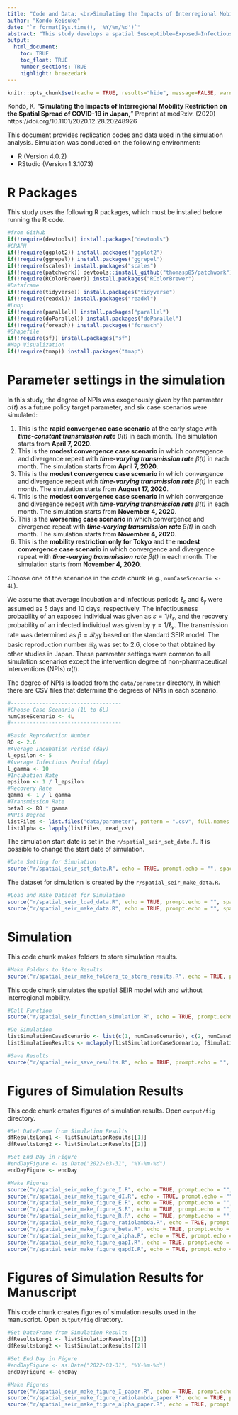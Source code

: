 ```yaml
---
title: "Code and Data: <br>Simulating the Impacts of Interregional Mobility Restriction on the Spatial Spread of COVID-19 in Japan"
author: "Kondo Keisuke"
date: "`r format(Sys.time(), '%Y/%m/%d')`"
abstract: "This study develops a spatial Susceptible–Exposed–Infectious–Recovered (SEIR) model that analyzes the effect of interregional mobility on the spatial spread of the coronavirus disease 2019 (COVID-19) outbreak in Japan. National and local governments have requested that residents refrain from traveling between 47 prefectures during the state of emergency. However, the extent to which restricting the interregional mobility prevents infection expansion has not been elucidated. Our spatial SEIR model describes the spatial spread pattern of COVID-19 when people commute to a prefecture where they work or study during the daytime and return to their residential prefecture at night. We assume that people are exposed to infection risk during their daytime activities. According to our simulation results, interregional mobility restriction can prevent geographical expansion of the infection. However, in prefectures with many infectious individuals, residents are exposed to higher infection risk when their mobility is restricted. Our simulation results also show that interregional mobility restriction plays a limited role in reducing the national total number of infected individuals."
output: 
  html_document:
    toc: TRUE
    toc_float: TRUE
    number_sections: TRUE
    highlight: breezedark
---
```


<style>
img { float: left; }
</style>

```r
knitr::opts_chunk$set(cache = TRUE, results="hide", message=FALSE, warning=FALSE)
```


<div class="alert alert-info">
Kondo, K. "<b>Simulating the Impacts of Interregional Mobility Restriction on the Spatial Spread of COVID-19 in Japan,</b>" Preprint at medRxiv. (2020) <br>
https://doi.org/10.1101/2020.12.28.20248926
</div>


This document provides replication codes and data used in the simulation analysis. Simulation was conducted on the following environment:

- R (Version 4.0.2)
- RStudio (Version 1.3.1073)


# R Packages

This study uses the following R packages, which must be installed before running the R code.

```r
#from Github
if(!require(devtools)) install.packages("devtools")
#GRAPH
if(!require(ggplot2)) install.packages("ggplot2")
if(!require(ggrepel)) install.packages("ggrepel")
if(!require(scales)) install.packages("scales")
if(!require(patchwork)) devtools::install_github("thomasp85/patchwork")
if(!require(RColorBrewer)) install.packages("RColorBrewer")
#Dataframe
if(!require(tidyverse)) install.packages("tidyverse")
if(!require(readxl)) install.packages("readxl")
#Loop
if(!require(parallel)) install.packages("parallel")
if(!require(doParallel)) install.packages("doParallel")
if(!require(foreach)) install.packages("foreach")
#Shapefile
if(!require(sf)) install.packages("sf")
#Map Visualization
if(!require(tmap)) install.packages("tmap")
```


# Parameter settings in the simulation

In this study, the degree of NPIs was exogenously given by the parameter $\alpha(t)$ as a future policy target parameter, and six case scenarios were simulated: 

<div class="alert alert-secondary">
1. This is the <b>rapid convergence case scenario</b> at the early stage with <i><b>time-constant transmission rate</b> $\beta(t)$</i> in each month. The simulation starts from <b>April 7, 2020</b>.
1. This is the <b>modest convergence case scenario</b> in which convergence and divergence repeat with <i><b>time-varying transmission rate</b> $\beta(t)$</i> in each month. The simulation starts from <b>April 7, 2020</b>.
1. This is the <b>modest convergence case scenario</b> in which convergence and divergence repeat with <i><b>time-varying transmission rate</b> $\beta(t)$</i> in each month. The simulation starts from <b>August 17, 2020</b>.
1. This is the <b>modest convergence case scenario</b> in which convergence and divergence repeat with <i><b>time-varying transmission rate</b> $\beta(t)$</i> in each month. The simulation starts from <b>November 4, 2020</b>.
1. This is the <b>worsening case scenario</b> in which convergence and divergence repeat with <i><b>time-varying transmission rate</b> $\beta(t)$</i> in each month. The simulation starts from <b>November 4, 2020</b>.
1. This is the <b>mobility restriction only for Tokyo</b> and the <b>modest convergence case scenario</b> in which convergence and divergence repeat with <i><b>time-varying transmission rate</b> $\beta(t)$</i> in each month. The simulation starts from <b>November 4, 2020</b>.
</div>

Choose one of the scenarios in the code chunk (e.g., `numCaseScenario <- 4L`).

We assume that average incubation and infectious periods $\ell_\varepsilon$ and $\ell_\gamma$ were assumed as 5 days and 10 days, respectively. The infectiousness probability of an exposed individual was given as $\varepsilon = 1/\ell_\varepsilon$, and the recovery probability of an infected individual was given by $\gamma = 1/\ell_\gamma$. The transmission rate was determined as $\beta = \mathcal{R}_0 \gamma$ based on the standard SEIR model. The basic reproduction number $\mathcal{R}_0$ was set to 2.6, close to that obtained by other studies in Japan. These parameter settings were common to all simulation scenarios except the intervention degree of non-pharmaceutical interventions (NPIs) $\alpha(t)$. 

The degree of NPIs is loaded from the `data/parameter` directory, in which there are CSV files that determine the degrees of NPIs in each scenario.

```r
#-----------------------------------
#Choose Case Scenario (1L to 6L)
numCaseScenario <- 4L
#-----------------------------------

#Basic Reproduction Number
R0 <- 2.6
#Average Incubation Period (day)
l_epsilon <- 5
#Average Infectious Period (day)
l_gamma <- 10
#Incubation Rate
epsilon <- 1 / l_epsilon
#Recovery Rate
gamma <- 1 / l_gamma
#Transmission Rate
beta0 <- R0 * gamma
#NPIs Degree
listFiles <- list.files("data/parameter", pattern = ".csv", full.names = TRUE)
listAlpha <- lapply(listFiles, read_csv)
```


The simulation start date is set in the `r/spatial_seir_set_date.R`. It is possible to change the start date of simulation.

```r
#Date Setting for Simulation
source("r/spatial_seir_set_date.R", echo = TRUE, prompt.echo = "", spaced = FALSE)
```

The dataset for simulation is created by the `r/spatial_seir_make_data.R`.  

```r
#Load and Make Dataset for Simulation
source("r/spatial_seir_load_data.R", echo = TRUE, prompt.echo = "", spaced = FALSE)
source("r/spatial_seir_make_data.R", echo = TRUE, prompt.echo = "", spaced = FALSE)
```

# Simulation

This code chunk makes folders to store simulation results.

```r
#Make Folders to Store Results
source("r/spatial_seir_make_folders_to_store_results.R", echo = TRUE, prompt.echo = "", spaced = FALSE)
```


This code chunk simulates the spatial SEIR model with and without interregional mobility.

```r
#Call Function
source("r/spatial_seir_function_simulation.R", echo = TRUE, prompt.echo = "", spaced = FALSE)

#Do Simulation
listSimulationCaseScenario <- list(c(1, numCaseScenario), c(2, numCaseScenario))
listSimulationResults <- mclapply(listSimulationCaseScenario, fSimulation)

#Save Results
source("r/spatial_seir_save_results.R", echo = TRUE, prompt.echo = "", spaced = FALSE)
```


# Figures of Simulation Results

This code chunk creates figures of simulation results. Open `output/fig` directory.

```r
#Set DataFrame from Simulation Results
dfResultsLong1 <- listSimulationResults[[1]]
dfResultsLong2 <- listSimulationResults[[2]]

#Set End Day in Figure
#endDayFigure <- as.Date("2022-03-31", "%Y-%m-%d")
endDayFigure <- endDay

#Make Figures
source("r/spatial_seir_make_figure_I.R", echo = TRUE, prompt.echo = "", spaced = FALSE)
source("r/spatial_seir_make_figure_dI.R", echo = TRUE, prompt.echo = "", spaced = FALSE)
source("r/spatial_seir_make_figure_E.R", echo = TRUE, prompt.echo = "", spaced = FALSE)
source("r/spatial_seir_make_figure_S.R", echo = TRUE, prompt.echo = "", spaced = FALSE)
source("r/spatial_seir_make_figure_R.R", echo = TRUE, prompt.echo = "", spaced = FALSE)
source("r/spatial_seir_make_figure_ratiolambda.R", echo = TRUE, prompt.echo = "", spaced = FALSE)
source("r/spatial_seir_make_figure_beta.R", echo = TRUE, prompt.echo = "", spaced = FALSE)
source("r/spatial_seir_make_figure_alpha.R", echo = TRUE, prompt.echo = "", spaced = FALSE)
source("r/spatial_seir_make_figure_gapI.R", echo = TRUE, prompt.echo = "", spaced = FALSE)
source("r/spatial_seir_make_figure_gapdI.R", echo = TRUE, prompt.echo = "", spaced = FALSE)
```


# Figures of Simulation Results for Manuscript

This code chunk creates figures of simulation results used in the manuscript. Open `output/fig` directory.

```r
#Set DataFrame from Simulation Results
dfResultsLong1 <- listSimulationResults[[1]]
dfResultsLong2 <- listSimulationResults[[2]]

#Set End Day in Figure
#endDayFigure <- as.Date("2022-03-31", "%Y-%m-%d")
endDayFigure <- endDay

#Make Figures
source("r/spatial_seir_make_figure_I_paper.R", echo = TRUE, prompt.echo = "", spaced = FALSE)
source("r/spatial_seir_make_figure_ratiolambda_paper.R", echo = TRUE, prompt.echo = "", spaced = FALSE)
source("r/spatial_seir_make_figure_alpha_paper.R", echo = TRUE, prompt.echo = "", spaced = FALSE)
```
